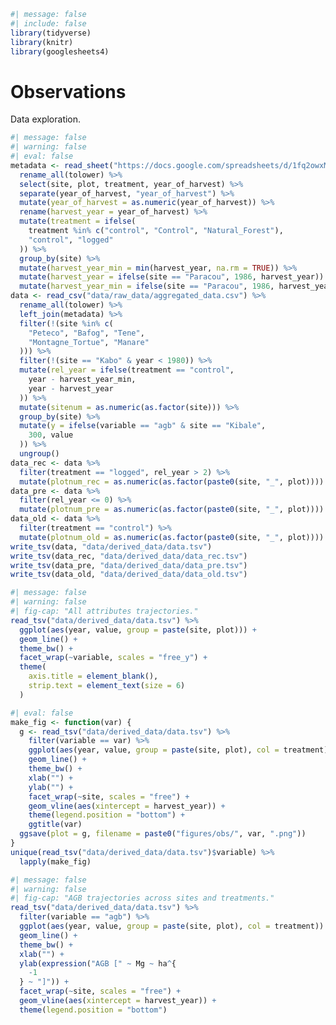 ```r
#| message: false
#| include: false
library(tidyverse)
library(knitr)
library(googlesheets4)
```

# Observations {.unnumbered}

Data exploration.

```r
#| message: false
#| warning: false
#| eval: false
metadata <- read_sheet("https://docs.google.com/spreadsheets/d/1fq2owxMBLBwwibcdw2uQQFxnIhsMbaH4Qcj_xUwVvSQ/edit?gid=0#gid=0", col_types = "c") %>% # nolint
  rename_all(tolower) %>%
  select(site, plot, treatment, year_of_harvest) %>%
  separate(year_of_harvest, "year_of_harvest") %>%
  mutate(year_of_harvest = as.numeric(year_of_harvest)) %>%
  rename(harvest_year = year_of_harvest) %>%
  mutate(treatment = ifelse(
    treatment %in% c("control", "Control", "Natural_Forest"),
    "control", "logged"
  )) %>%
  group_by(site) %>%
  mutate(harvest_year_min = min(harvest_year, na.rm = TRUE)) %>%
  mutate(harvest_year = ifelse(site == "Paracou", 1986, harvest_year)) %>%
  mutate(harvest_year_min = ifelse(site == "Paracou", 1986, harvest_year_min))
data <- read_csv("data/raw_data/aggregated_data.csv") %>%
  rename_all(tolower) %>%
  left_join(metadata) %>%
  filter(!(site %in% c(
    "Peteco", "Bafog", "Tene",
    "Montagne_Tortue", "Manare"
  ))) %>%
  filter(!(site == "Kabo" & year < 1980)) %>%
  mutate(rel_year = ifelse(treatment == "control",
    year - harvest_year_min,
    year - harvest_year
  )) %>%
  mutate(sitenum = as.numeric(as.factor(site))) %>%
  group_by(site) %>%
  mutate(y = ifelse(variable == "agb" & site == "Kibale",
    300, value
  )) %>%
  ungroup()
data_rec <- data %>%
  filter(treatment == "logged", rel_year > 2) %>%
  mutate(plotnum_rec = as.numeric(as.factor(paste0(site, "_", plot))))
data_pre <- data %>%
  filter(rel_year <= 0) %>%
  mutate(plotnum_pre = as.numeric(as.factor(paste0(site, "_", plot))))
data_old <- data %>%
  filter(treatment == "control") %>%
  mutate(plotnum_old = as.numeric(as.factor(paste0(site, "_", plot))))
write_tsv(data, "data/derived_data/data.tsv")
write_tsv(data_rec, "data/derived_data/data_rec.tsv")
write_tsv(data_pre, "data/derived_data/data_pre.tsv")
write_tsv(data_old, "data/derived_data/data_old.tsv")
```

```r
#| message: false
#| warning: false
#| fig-cap: "All attributes trajectories."
read_tsv("data/derived_data/data.tsv") %>%
  ggplot(aes(year, value, group = paste(site, plot))) +
  geom_line() +
  theme_bw() +
  facet_wrap(~variable, scales = "free_y") +
  theme(
    axis.title = element_blank(),
    strip.text = element_text(size = 6)
  )
```

```r
#| eval: false
make_fig <- function(var) {
  g <- read_tsv("data/derived_data/data.tsv") %>%
    filter(variable == var) %>%
    ggplot(aes(year, value, group = paste(site, plot), col = treatment)) +
    geom_line() +
    theme_bw() +
    xlab("") +
    ylab("") +
    facet_wrap(~site, scales = "free") +
    geom_vline(aes(xintercept = harvest_year)) +
    theme(legend.position = "bottom") +
    ggtitle(var)
  ggsave(plot = g, filename = paste0("figures/obs/", var, ".png"))
}
unique(read_tsv("data/derived_data/data.tsv")$variable) %>%
  lapply(make_fig)
```

```r
#| message: false
#| warning: false
#| fig-cap: "AGB trajectories across sites and treatments."
read_tsv("data/derived_data/data.tsv") %>%
  filter(variable == "agb") %>%
  ggplot(aes(year, value, group = paste(site, plot), col = treatment)) +
  geom_line() +
  theme_bw() +
  xlab("") +
  ylab(expression("AGB [" ~ Mg ~ ha^{
    -1
  } ~ "]")) +
  facet_wrap(~site, scales = "free") +
  geom_vline(aes(xintercept = harvest_year)) +
  theme(legend.position = "bottom")
```

